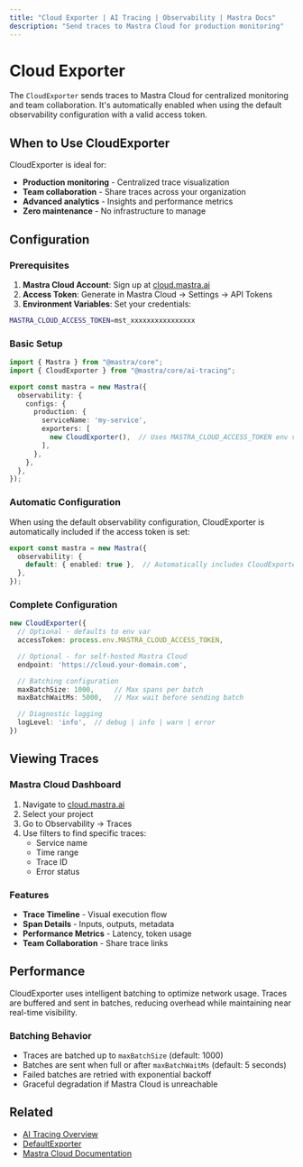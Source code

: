 ```yaml
---
title: "Cloud Exporter | AI Tracing | Observability | Mastra Docs"
description: "Send traces to Mastra Cloud for production monitoring"
---
```



# Cloud Exporter

The `CloudExporter` sends traces to Mastra Cloud for centralized monitoring and team collaboration. It's automatically enabled when using the default observability configuration with a valid access token.

## When to Use CloudExporter

CloudExporter is ideal for:
- **Production monitoring** - Centralized trace visualization
- **Team collaboration** - Share traces across your organization
- **Advanced analytics** - Insights and performance metrics
- **Zero maintenance** - No infrastructure to manage

## Configuration

### Prerequisites

1. **Mastra Cloud Account**: Sign up at [cloud.mastra.ai](https://cloud.mastra.ai)
2. **Access Token**: Generate in Mastra Cloud → Settings → API Tokens
3. **Environment Variables**: Set your credentials:

```bash filename=".env"
MASTRA_CLOUD_ACCESS_TOKEN=mst_xxxxxxxxxxxxxxxx
```

### Basic Setup

```typescript filename="src/mastra/index.ts"
import { Mastra } from "@mastra/core";
import { CloudExporter } from "@mastra/core/ai-tracing";

export const mastra = new Mastra({
  observability: {
    configs: {
      production: {
        serviceName: 'my-service',
        exporters: [
          new CloudExporter(),  // Uses MASTRA_CLOUD_ACCESS_TOKEN env var
        ],
      },
    },
  },
});
```

### Automatic Configuration

When using the default observability configuration, CloudExporter is automatically included if the access token is set:

```typescript
export const mastra = new Mastra({
  observability: {
    default: { enabled: true },  // Automatically includes CloudExporter if token exists
  },
});
```

### Complete Configuration

```typescript
new CloudExporter({
  // Optional - defaults to env var
  accessToken: process.env.MASTRA_CLOUD_ACCESS_TOKEN,

  // Optional - for self-hosted Mastra Cloud
  endpoint: 'https://cloud.your-domain.com',

  // Batching configuration
  maxBatchSize: 1000,     // Max spans per batch
  maxBatchWaitMs: 5000,   // Max wait before sending batch

  // Diagnostic logging
  logLevel: 'info',  // debug | info | warn | error
})
```

## Viewing Traces

### Mastra Cloud Dashboard

1. Navigate to [cloud.mastra.ai](https://cloud.mastra.ai)
2. Select your project
3. Go to Observability → Traces
4. Use filters to find specific traces:
   - Service name
   - Time range
   - Trace ID
   - Error status

### Features

- **Trace Timeline** - Visual execution flow
- **Span Details** - Inputs, outputs, metadata
- **Performance Metrics** - Latency, token usage
- **Team Collaboration** - Share trace links

## Performance

<Callout type="info">
  CloudExporter uses intelligent batching to optimize network usage. Traces are buffered and sent in batches, reducing overhead while maintaining near real-time visibility.
</Callout>

### Batching Behavior

- Traces are batched up to `maxBatchSize` (default: 1000)
- Batches are sent when full or after `maxBatchWaitMs` (default: 5 seconds)
- Failed batches are retried with exponential backoff
- Graceful degradation if Mastra Cloud is unreachable

## Related

- [AI Tracing Overview](/docs/observability/ai-tracing/overview)
- [DefaultExporter](/docs/observability/ai-tracing/exporters/default)
- [Mastra Cloud Documentation](https://cloud.mastra.ai/docs)